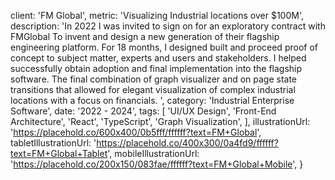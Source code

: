 
  client: 'FM Global',
  metric: 'Visualizing Industrial locations over $100M',
  description: 'In 2022 I was invited to sign on for an exploratory contract with FMGlobal To invent and design a new generation of their flagship engineering platform. For 18 months, I designed built and proceed proof of concept to subject matter, experts and users and stakeholders. I helped successfully obtain adoption and final implementation into the flagship software. The final combination of graph visualizer and on page state transitions that allowed for elegant visualization of complex industrial locations with a focus on financials. ',
  category: 'Industrial Enterprise Software',
  date: '2022 - 2024',
  tags: [
    'UI/UX Design',
    'Front-End Architecture',
    'React',
    'TypeScript',
    'Graph Visualization',
  ],
  illustrationUrl: 'https://placehold.co/600x400/0b5fff/ffffff?text=FM+Global',
  tabletIllustrationUrl: 'https://placehold.co/400x300/0a4fd9/ffffff?text=FM+Global+Tablet',
  mobileIllustrationUrl: 'https://placehold.co/200x150/083fae/ffffff?text=FM+Global+Mobile',
}

<ProjectMetadata
  client={metadata.client}
  metric={metadata.metric}
  category={metadata.category}
  date={metadata.date}
  tags={metadata.tags}
/>


